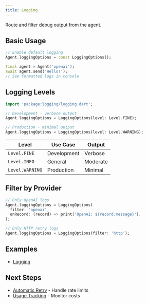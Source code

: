 ```yaml
---
title: Logging
---
```


Route and filter debug output from the agent.

## Basic Usage

```dart
// Enable default logging
Agent.loggingOptions = const LoggingOptions();

final agent = Agent('openai');
await agent.send('Hello!');
// See formatted logs in console
```

## Logging Levels

```dart
import 'package:logging/logging.dart';

// Development - verbose output
Agent.loggingOptions = LoggingOptions(level: Level.FINE);

// Production - minimal output  
Agent.loggingOptions = LoggingOptions(level: Level.WARNING);
```

| Level | Use Case | Output |
|-------|----------|--------|
| `Level.FINE` | Development | Verbose |
| `Level.INFO` | General | Moderate |
| `Level.WARNING` | Production | Minimal |

## Filter by Provider

```dart
// Only OpenAI logs
Agent.loggingOptions = LoggingOptions(
  filter: 'openai',
  onRecord: (record) => print('OpenAI: ${record.message}'),
);

// Only HTTP retry logs
Agent.loggingOptions = LoggingOptions(filter: 'http');
```

## Examples

- [Logging](https://github.com/csells/dartantic_ai/blob/main/packages/dartantic_ai/example/bin/logging.dart)

## Next Steps

- [Automatic Retry](/automatic-retry) - Handle rate limits
- [Usage Tracking](/usage-tracking) - Monitor costs

